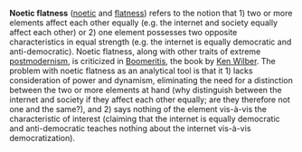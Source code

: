 '''Noetic flatness''' ([[noetic]] and [[flatness]]) refers to the notion that 1) two or more elements affect each other equally (e.g. the internet and society equally affect each other) or 2) one element possesses two opposite characteristics in equal strength (e.g. the internet is equally democratic and anti-democratic).  Noetic flatness, along with other traits of extreme [[postmodernism]], is criticized in [http://en.wikipedia.org/wiki/Boomeritis Boomeritis], the book by [http://en.wikipedia.org/wiki/Ken_Wilber Ken Wilber].  The problem with noetic flatness as an analytical tool is that it 1) lacks consideration of power and dynamism, eliminating the need for a distinction between the two or more elements at hand (why distinguish between the internet and society if they affect each other equally; are they therefore not one and the same?), and 2) says nothing of the element vis-à-vis the characteristic of interest (claiming that the internet is equally democratic and anti-democratic teaches nothing about the internet vis-à-vis democratization).